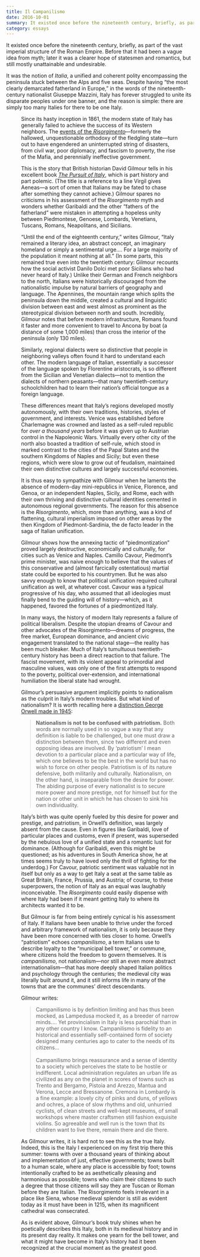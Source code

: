 ```yaml
---
title: Il Campanilismo
date: 2016-10-01
summary: It existed once before the nineteenth century, briefly, as part of the vast imperial structure of the Roman Empire. Before that it had been a vague idea from myth—the notion of Italia.
category: essays
---
```



It existed once before the nineteenth century, briefly, as part of the vast imperial structure of the Roman Empire. Before that it had been a vague idea from myth; later it was a clearer hope of statesmen and romantics, but still mostly unattainable and undesirable.

It was the notion of _Italia_, a unified and coherent polity encompassing the peninsula stuck between the Alps and five seas. Despite having “the most clearly demarcated fatherland in Europe,” in the words of the nineteenth-century nationalist Giuseppe Mazzini, Italy has forever struggled to unite its disparate peoples under one banner, and the reason is simple: there are simply too many Italies for there to be one Italy.

<Figure
    src={image1}
    alt="“Italy about 1494,” illustration by William R. Shepherd."
    caption="“Italy about 1494,” illustration by William R. Shepherd."
/>

Since its hasty inception in 1861, the modern state of Italy has generally failed to achieve the success of its Western neighbors. The [events of the _Risorgimento_](http://www.theflorentine.net/lifestyle/2011/03/the-italian-risorgimento-a-timeline/)—formerly the hallowed, unquestionable orthodoxy of the fledgling state—turn out to have engendered an uninterrupted string of disasters, from civil war, poor diplomacy, and fascism to poverty, the rise of the Mafia, and perennially ineffective government.

This is the story that British historian David Gilmour tells in his excellent book _[The Pursuit of Italy](https://www.amazon.com/Pursuit-Italy-History-Regions-Peoples/dp/0374533601)_, which is part history and part polemic. (The title is a reference to a line Virgil gives Aeneas—a sort of omen that Italians may be fated to chase after something they cannot achieve.) Gilmour spares no criticisms in his assessment of the _Risorgimento_ myth and wonders whether Garibaldi and the other “fathers of the fatherland” were mistaken in attempting a hopeless unity between Piedmontese, Genoese, Lombards, Venetians, Tuscans, Romans, Neapolitans, and Sicilians.

“Until the end of the eighteenth century,” writes Gilmour, “Italy remained a literary idea, an abstract concept, an imaginary homeland or simply a sentimental urge…. For a large majority of the population it meant nothing at all.” (In some parts, this remained true even into the twentieth century: Gilmour recounts how the social activist Danilo Dolci met poor Sicilians who had never heard of Italy.) Unlike their German and French neighbors to the north, Italians were historically discouraged from the nationalistic impulse by natural barriers of geography and language. The Apennines, the mountain range which splits the peninsula down the middle, created a cultural and linguistic division between east and west almost as prominent as the stereotypical division between north and south. Incredibly, Gilmour notes that before modern infrastructure, Romans found it faster and more convenient to travel to Ancona by boat (a distance of some 1,000 miles) than cross the interior of the peninsula (only 130 miles).

Similarly, regional dialects were so distinctive that people in neighboring valleys often found it hard to understand each other. The modern language of Italian, essentially a successor of the language spoken by Florentine aristocrats, is so different from the Sicilian and Venetian dialects—not to mention the dialects of northern peasants—that many twentieth-century schoolchildren had to learn their nation’s official tongue as a foreign language.

These differences meant that Italy’s regions developed mostly autonomously, with their own traditions, histories, styles of government, and interests. Venice was established before Charlemagne was crowned and lasted as a self-ruled republic for _over a thousand years_ before it was given up to Austrian control in the Napoleonic Wars. Virtually every other city of the north also boasted a tradition of self-rule, which stood in marked contrast to the cities of the Papal States and the southern Kingdoms of Naples and Sicily; but even these regions, which were slow to grow out of feudalism, maintained their own distinctive cultures and largely successful economies.

It is thus easy to sympathize with Gilmour when he laments the absence of modern-day mini-republics in Venice, Florence, and Genoa, or an independent Naples, Sicily, and Rome, each with their own thriving and distinctive cultural identities cemented in autonomous regional governments. The reason for this absence is the _Risorgimento_, which, more than anything, was a kind of flattening, cultural imperialism imposed on other areas by the then Kingdom of Piedmont-Sardinia, the de facto leader in the saga of Italian unification.

Gilmour shows how the annexing tactic of “piedmontization” proved largely destructive, economically and culturally, for cities such as Venice and Naples. Camillo Cavour, Piedmont’s prime minister, was naive enough to believe that the values of this conservative and (almost farcically ostentatious) martial state could be exported to his countrymen. But he was also savvy enough to know that political unification required cultural unification as well, at whatever cost. Cavour was a typical progressive of his day, who assumed that all ideologies must finally bend to the guiding will of history—which, as it happened, favored the fortunes of a piedmontized Italy.

In many ways, the history of modern Italy represents a failure of political liberalism. Despite the utopian dreams of Cavour and other advocates of the Risorgimento—dreams of progress, the free market, European dominance, and ancient civic engagement translated to the national stage—the reality has been much bleaker. Much of Italy’s tumultuous twentieth-century history has been a direct reaction to that failure. The fascist movement, with its violent appeal to primordial and masculine values, was only one of the first attempts to respond to the poverty, political over-extension, and international humiliation the liberal state had wrought.

Gilmour’s persuasive argument implicitly points to nationalism as the culprit in Italy’s modern troubles. But what kind of nationalism? It is worth recalling here a [distinction George Orwell made in 1945](http://orwell.ru/library/essays/nationalism/english/e_nat):

> **Nationalism is not to be confused with patriotism.** Both words are normally used in so vague a way that any definition is liable to be challenged, but one must draw a distinction between them, since two different and even opposing ideas are involved. By ‘patriotism’ I mean devotion to a particular place and a particular way of life, which one believes to be the best in the world but has no wish to force on other people. Patriotism is of its nature defensive, both militarily and culturally. Nationalism, on the other hand, is inseparable from the desire for power. The abiding purpose of every nationalist is to secure more power and more prestige, not for himself but for the nation or other unit in which he has chosen to sink his own individuality.

Italy’s birth was quite openly fueled by this desire for power and prestige, and patriotism, in Orwell’s definition, was largely absent from the cause. Even in figures like Garibaldi, love of particular places and customs, even if present, was superseded by the nebulous love of a unified state and a romantic lust for dominance. (Although for Garibaldi, even this might be questioned; as his adventures in South America show, he at times seems truly to have loved only the thrill of fighting for the underdog.) For Cavour, patriotic sentiment was valuable not in itself but only as a way to get Italy a seat at the same table as Great Britain, France, Prussia, and Austria; of course, to these superpowers, the notion of Italy as an equal was laughably inconceivable. The _Risorgimento_ could easily dispense with where Italy had been if it meant getting Italy to where its architects wanted it to be.

But Gilmour is far from being entirely cynical is his assessment of Italy. If Italians have been unable to thrive under the forced and arbitrary framework of nationalism, it is only because they have been more concerned with ties closer to home. Orwell’s “patriotism” echoes _campanilismo_, a term Italians use to describe loyalty to the “municipal bell tower,” or commune, where citizens hold the freedom to govern themselves. It is _campanilismo_, not nationalism—nor still an even more abstract internationalism—that has more deeply shaped Italian politics and psychology through the centuries; the medieval city was literally built around it, and it still informs life in many of the towns that are the communes’ direct descendants.

Gilmour writes:

> Campanilismo is by definition limiting and has thus been mocked, as Lampedusa mocked it, as a breeder of narrow minds…. Yet provincialism in Italy is less parochial than in any other country I know. Campanilismo is fidelity to an historical and essentially self-contained form of society designed many centuries ago to cater to the needs of its citizens... <br /><br />Campanilismo brings reassurance and a sense of identity to a society which perceives the state to be hostile or indifferent. Local administration regulates an urban life as civilized as any on the planet in scores of towns such as Trento and Bergamo, Pistoia and Arezzo, Mantua and Verona, Lecce and Bressanone. Cremona in Lombardy is a fine example: a lovely city of pinks and duns, of yellows and ochres, a place of slow rhythms and old, unhurried cyclists, of clean streets and well-kept museums, of small workshops where master craftsmen still fashion exquisite violins. So agreeable and well run is the town that its children want to live there, remain there and die there.

As Gilmour writes, it is hard not to see this as the true Italy. Indeed, this is the Italy I experienced on my first trip there this summer: towns with over a thousand years of thinking about and implementation of just, effective governments; towns built to a human scale, where any place is accessible by foot; towns intentionally crafted to be as aesthetically pleasing and harmonious as possible; towns who claim their citizens to such a degree that those citizens will say they are Tuscan or Roman before they are Italian. The Risorgimento feels irrelevant in a place like Siena, whose medieval splendor is still as evident today as it must have been in 1215, when its magnificent cathedral was consecrated.

As is evident above, Gilmour’s book truly shines when he poetically describes this Italy, both in its medieval history and in its present day reality. It makes one yearn for the bell tower, and what it might have become in Italy’s history had it been recognized at the crucial moment as the greatest good.
